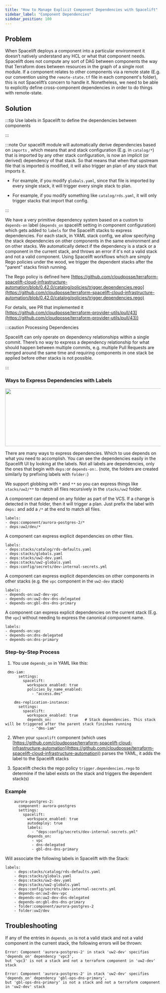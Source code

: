 ```yaml
---
title: "How to Manage Explicit Component Dependencies with Spacelift"
sidebar_label: "Component Dependencies"
sidebar_position: 100
---
```


## Problem

When Spacelift deploys a component into a particular environment it doesn’t natively understand any HCL or what that component needs. Spacelift does not compute any sort of DAG between components the way that Terraform does between resources in the graph of a single root module. If a component relates to other components via a remote state (E.g. our convention using the `remote-state.tf` file in each component's folder), this is not Spacelift’s concern to handle it. Nonetheless, we need to be able to explicitly define cross-component dependencies in order to do things with remote-state.

## Solution

:::tip
Use labels in Spacelift to define the dependencies between components

:::

:::note
Our spacelift module will automatically derive dependencies based on `imports` , which means that and stack configuration (E.g. in `catalog/*`) that is imported by any other stack configuration, is now an implicit (or derived) dependency of that stack. So that means that when that upstream file that is imported is modified, it will also trigger an plan of any stack that imports it.

- For example, if you modify `globals.yaml`, since that file is imported by every single stack, it will trigger every single stack to plan.

- For example, if you modify something like `catalog/rds.yaml`, it will only trigger stacks that import that config.

:::

We have a very primitive dependency system based on a custom to `depends-on` label (`depends_on` spacelift setting in component configuration)  which gets added to `labels` for the Spacelift stacks to express dependencies.  For each stack, in YAML stack config, we allow specifying the stack dependencies on other components in the same environment and on other stacks. We automatically detect if the dependency is a stack or a component in the current stack, and throws an error if it's not a valid stack and not a valid component.  Using Spacelift workflows which are simply Rego policies under the wood, we trigger the dependent stacks after the "parent" stacks finish running.

The Rego policy is defined here [https://github.com/cloudposse/terraform-spacelift-cloud-infrastructure-automation/blob/0.42.0/catalog/policies/trigger.dependencies.rego](https://github.com/cloudposse/terraform-spacelift-cloud-infrastructure-automation/blob/0.42.0/catalog/policies/trigger.dependencies.rego)

For details, see PR that implemented it [https://github.com/cloudposse/terraform-provider-utils/pull/43](https://github.com/cloudposse/terraform-provider-utils/pull/43))

:::caution Processing Dependencies

Spacelift can only operate on dependency relationships within a single commit. There’s no way to express a dependency relationship for what should happen between multiple commits, e.g. multiple Pull Requests are merged around the same time and requiring components in one stack be applied before other stacks is not possible.

:::

### Ways to Express Dependencies with Labels

<img src="/assets/refarch/cleanshot-2021-11-01-at-23.13.11@2x-20211102-041453.png" height="187" width="742" /><br/>

There are many ways to express dependencies. Which to use depends on what you need to accomplish. You can see the dependencies easily in the Spacelift UI by looking at the labels. Not all labels are dependencies, only the ones that begin with `deps:`or `depends-on:`. (note, the folders are created similarly by prefixing labels with `folder:`)

We support globbing with `*` and `**` so you can express things like `stacks/uw2/**` to match all files recursively in the `stacks/uw2` folder.

A component can depend on any folder as part of the VCS. If a change is detected in that folder, then it will trigger a plan. Just prefix the label with `deps:` and add a `/*` at the end to match all files.

```
labels:
- deps:component/aurora-postgres-2/*
- deps:uw2/dev/*
```

A component can express explicit dependencies on other files.

```
labels:
- deps:stacks/catalog/rds-defaults.yaml
- deps:stacks/globals.yaml
- deps:stacks/uw2-dev.yaml
- deps:stacks/uw2-globals.yaml
- deps:config/secrets/dev-internal-secrets.yml

```

A component can express explicit dependencies on other components in other stacks (e.g. the `vpc` component in the `uw2-dev` stack)

```
labels:
- depends-on:uw2-dev-vpc
- depends-on:uw2-dev-dns-delegated
- depends-on:gbl-dns-dns-primary
```

A component can express explicit dependencies on the current stack (E.g. the `vpc`) without needing to express the canonical component name.

```
labels:
- depends-on:vpc
- depends-on:dns-delegated
- depends-on:dns-primary
```

### Step-by-Step Process

1.  You use `depends_on` in YAML like this:

```
 dms-iam:
      settings:
        spacelift:
          workspace_enabled: true
          policies_by_name_enabled:
            - "access.dms"

    dms-replication-instance:
      settings:
        spacelift:
          workspace_enabled: true
          depends_on:               # Stack dependencies. This stack will be triggered after the parent stack finishes running
            - "dms-iam"
```

2. When your `spacelift` component (which uses [https://github.com/cloudposse/terraform-spacelift-cloud-infrastructure-automation](https://github.com/cloudposse/terraform-spacelift-cloud-infrastructure-automation)) parses the YAML, it adds the label to the Spacelift stacks

3. Spacelift checks the rego policy `trigger.dependencies.rego` to determine if the label exists on the stack and triggers the dependent stack(s)

### Example

```
    aurora-postgres-2:
      component: aurora-postgres
      settings:
        spacelift:
          workspace_enabled: true
          autodeploy: true
          labels:
            - "deps:config/secrets/dev-internal-secrets.yml"
          depends_on:
            - vpc
            - dns-delegated
            - gbl-dns-dns-primary
```

Will associate the following labels in Spacelift with the Stack:

```
labels:
    - deps:stacks/catalog/rds-defaults.yaml
    - deps:stacks/globals.yaml
    - deps:stacks/uw2-dev.yaml
    - deps:stacks/uw2-globals.yaml
    - deps:config/secrets/dev-internal-secrets.yml
    - depends-on:uw2-dev-vpc
    - depends-on:uw2-dev-dns-delegated
    - depends-on:gbl-dns-dns-primary
    - folder:component/aurora-postgres-2
    - folder:uw2/dev
```

## Troubleshooting

If any of the entries in `depends_on` is not a valid stack and not a valid component in the current stack, the following errors will be thrown:

```
Error: Component 'aurora-postgres-2' in stack 'uw2-dev' specifies 'depends_on' dependency 'vpc3',
but 'vpc3' is not a stack and not a terraform component in 'uw2-dev' stack

Error: Component 'aurora-postgres-2' in stack 'uw2-dev' specifies 'depends_on' dependency 'gbl-ops-dns-primary',
but 'gbl-ops-dns-primary' is not a stack and not a terraform component in 'uw2-dev' stack
```



